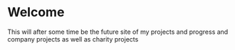 # Welcome


This will after some time be the future site of my projects and progress and company projects as well as charity projects 
